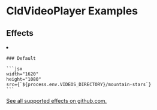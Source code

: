 


<Head>
  <title>CldVideoPlayer Examples - Next Cloudinary</title>
  <meta name="og:title" content="CldVideoPlayer Examples - Next Cloudinary" />
  <meta name="og:url" content={`https://next-cloudinary.spacejelly.dev/components/CldVideoPlayer/examples`} />
</Head>

<OgImage
  title="CldVideoPlayer Examples"
  twitterTitle="CldVideoPlayer Examples"
/>

# CldVideoPlayer Examples

## Effects

<ImageGrid columns={1}>
  <li>
    <CldVideoPlayer
      width="1620"
      height="1080"
      src={`${process.env.VIDEOS_DIRECTORY}/mountain-stars`}
      alt=""
    />

    ### Default

    ```jsx
    width="1620"
    height="1080"
    src={`${process.env.VIDEOS_DIRECTORY}/mountain-stars`}
    ```
  </li>

</ImageGrid>

<a href="https://github.com/colbyfayock/next-cloudinary">See all supported effects on github.com.</a>